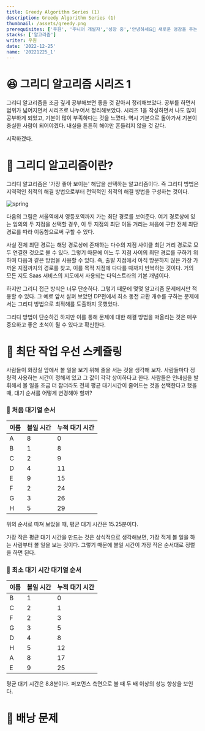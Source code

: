 ```yaml
---
title: Greedy Algorithm Series (1)
description: Greedy Algorithm Series (1)
thumbnail: /assets/greedy.png
prerequisites: ['우원', '주니어 개발자','성장 중','안녕하세요👏 새로운 영감을 주는 일과 꾸준한 성장을 즐기는 우원입니다.']
stacks: ['알고리즘']
writer: 우원
date: '2022-12-25'
name: '20221225_1' 
---
```


# 😆 그리디 알고리즘 시리즈 1
그리디 알고리즘을 조금 깊게 공부해보면 좋을 것 같아서 정리해보았다.
공부를 하면서 범위가 넓어지면서 시리즈로 나누어서 정리해보았다.
시리즈 1을 작성하면서 나도 많이 공부하게 되었고, 기본이 많이 부족하다는 것을 느꼈다.
역시 기본으로 돌아가서 기본이 충실한 사람이 되어야겠다.
내실을 튼튼히 해야만 흔들리지 않을 것 같다.

시작하겠다.

# 🧐 그리디 알고리즘이란?
그리디 알고리즘은 '가장 좋아 보이는' 해답을 선택하는 알고리즘이다.
즉 그리디 방법은 지역적인 최적의 해결 방법으로부터 전역적인 최적의 해결 방법을 구성하는 것이다.

<div className="flex justify-center items-center py-5">
  <img style={{"maxWidth":"500px","minWidth":"360px"}} src="https://imagedelivery.net/6qzLODAqs2g1LZbVYqtuQw/857cc21f-6412-4b09-585e-2663ee3f8100/public" alt="spring"/>
</div>

다음의 그림은 서울역에서 영등포역까지 가는 최단 경로를 보여준다.
여기 경로상에 있는 임의의 두 지점을 선택할 경우, 
이 두 지점의 최단 이동 거리는 처음에 구한 전체 최단 경로를 따라 이동함으로써 구할 수 있다.

사실 전체 최단 경로는 해당 경로상에 존재하는 다수의
지점 사이클 최단 거리 경로로 모두 연결한 것으로 볼 수 있다.
그렇기 때문에 어느 두 지점 사이의 최단 경로를 구하기 위하여
다음과 같은 방법을 사용할 수 있다.
즉, 출발 지점에서 아직 방문하지 않은 가장 가까운 지점까지의 경로를 찾고, 
이를 목적 지점에 다다를 때까지 반복하는 것이다.
거의 모든 지도 Saas 서비스의 지도에서 사용되는 다익스트라의 기본 개념이다.

하지만 그리디 접근 방식은 너무 단순하다. 
그렇기 때문에 몇몇 알고리즘 문제에서만 적용할 수 있다.
그 예로 앞서 살펴 보았던 DP편에서 최소 동전 교환 개수를 구하는 문제에서는
그리디 방법으로 최적해를 도출하지 못했었다.

그리디 방법이 단순하긴 하지만 이를 통해 문제에 대한 해결 방법을 떠올리는 것은
매우 중요하고 좋은 초석이 될 수 있다고 확신한다.

# 🎯 최단 작업 우선 스케쥴링
사람들이 화장실 앞에서 볼 일을 보기 위해 줄을 서는 것을 생각해 보자.
사람들마다 정량적 사용하는 시간이 정해져 있고 그 값이 각각 상이하다고 한다.
사람들은 인내심을 발휘해서 볼 일을 조금 더 참더라도 전체 평균 대기시간이
줄어드는 것을 선택한다고 했을 때, 대기 순서를 어떻게 변경해야 할까?

### 📌 처음 대기열 순서
<div className="flex justify-center items-center">
<table className="border border-zinc-800">
  <thead>
    <tr>
      <th className="px-10">이름</th>
      <th className="px-10">볼일 시간</th>
      <th className="px-10">누적 대기 시간</th>
    </tr>
  </thead>
  <tbody>
    <tr className="border border-zinc-800">
      <td className="text-center">A</td>
      <td className="text-center">8</td>
      <td className="text-center">0</td>
    </tr>
    <tr className="border border-zinc-800">
      <td className="text-center">B</td>
      <td className="text-center">1</td>
      <td className="text-center">8</td>
    </tr>
    <tr className="border border-zinc-800">
      <td className="text-center">C</td>
      <td className="text-center">2</td>
      <td className="text-center">9</td>
    </tr>
    <tr className="border border-zinc-800">
      <td className="text-center">D</td>
      <td className="text-center">4</td>
      <td className="text-center">11</td>
    </tr>
    <tr className="border border-zinc-800">
      <td className="text-center">E</td>
      <td className="text-center">9</td>
      <td className="text-center">15</td>
    </tr>
    <tr className="border border-zinc-800">
      <td className="text-center">F</td>
      <td className="text-center">2</td>
      <td className="text-center">24</td>
    </tr>
    <tr className="border border-zinc-800">
      <td className="text-center">G</td>
      <td className="text-center">3</td>
      <td className="text-center">26</td>
    </tr>
    <tr className="border border-zinc-800">
      <td className="text-center">H</td>
      <td className="text-center">5</td>
      <td className="text-center">29</td>
    </tr>
  </tbody>
</table>
</div>

위의 순서로 따져 보았을 때, 평균 대기 시간은 15.25분이다.

가장 작은 평균 대기 시간을 만드는 것은 상식적으로 생각해보면,
가장 적게 볼 일을 하는 사람부터 볼 일을 보는 것이다.
그렇기 때문에 볼일 시간이 가장 작은 순서대로 정렬을 하면 된다.

### 📌 최소 대기 시간 대기열 순서

<div className="flex justify-center items-center">
<table className="border border-zinc-800">
  <thead>
    <tr>
      <th className="px-10">이름</th>
      <th className="px-10">볼일 시간</th>
      <th className="px-10">누적 대기 시간</th>
    </tr>
  </thead>
  <tbody>
    <tr className="border border-zinc-800">
      <td className="text-center">B</td>
      <td className="text-center">1</td>
      <td className="text-center">0</td>
    </tr>
    <tr className="border border-zinc-800">
      <td className="text-center">C</td>
      <td className="text-center">2</td>
      <td className="text-center">1</td>
    </tr>
    <tr className="border border-zinc-800">
      <td className="text-center">F</td>
      <td className="text-center">2</td>
      <td className="text-center">3</td>
    </tr>
    <tr className="border border-zinc-800">
      <td className="text-center">G</td>
      <td className="text-center">3</td>
      <td className="text-center">5</td>
    </tr>
    <tr className="border border-zinc-800">
      <td className="text-center">D</td>
      <td className="text-center">4</td>
      <td className="text-center">8</td>
    </tr>
    <tr className="border border-zinc-800">
      <td className="text-center">H</td>
      <td className="text-center">5</td>
      <td className="text-center">12</td>
    </tr>
    <tr className="border border-zinc-800">
      <td className="text-center">A</td>
      <td className="text-center">8</td>
      <td className="text-center">17</td>
    </tr>
    <tr className="border border-zinc-800">
      <td className="text-center">E</td>
      <td className="text-center">9</td>
      <td className="text-center">25</td>
    </tr>
  </tbody>
</table>
</div>

평균 대기 시간은 8.8분이다.
퍼포먼스 측면으로 볼 때 두 배 이상의 성능 향상을 보인다.


# 🎯 배낭 문제







